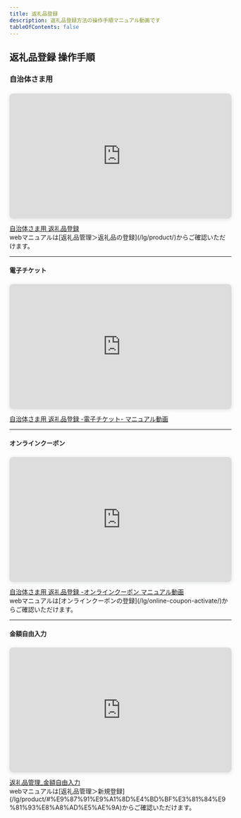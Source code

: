 ```yaml
---
title: 返礼品登録
description: 返礼品登録方法の操作手順マニュアル動画です
tableOfContents: false
---
```


## 返礼品登録 操作手順



### 自治体さま用


<div class="movie-manual">
<div style="position: relative; width: 100%; height: 0; padding-top: 56.2500%;
 padding-bottom: 0; box-shadow: 0 2px 8px 0 rgba(63,69,81,0.16); margin-top: 1.6em; margin-bottom: 0.9em; overflow: hidden;
 border-radius: 8px; will-change: transform;">
  <iframe loading="lazy" style="position: absolute; width: 100%; height: 100%; top: 0; left: 0; border: none; padding: 0;margin: 0;"
    src="https://www.canva.com/design/DAGYaKX7wvQ/vyos4-x80CloTAfOZ567wA/watch?embed" allowfullscreen="allowfullscreen" allow="fullscreen">
  </iframe>
</div>
<a href="https:&#x2F;&#x2F;www.canva.com&#x2F;design&#x2F;DAGYaKX7wvQ&#x2F;vyos4-x80CloTAfOZ567wA&#x2F;watch?utm_content=DAGYaKX7wvQ&amp;utm_campaign=designshare&amp;utm_medium=embeds&amp;utm_source=link" target="_blank" rel="noopener">自治体さま用 返礼品登録</a>
</div>
webマニュアルは[返礼品管理＞返礼品の登録](/lg/product/)からご確認いただけます。  


--------------

#### 電子チケット
<div class="movie-manual">
<div style="position: relative; width: 100%; height: 0; padding-top: 56.2500%;
 padding-bottom: 0; box-shadow: 0 2px 8px 0 rgba(63,69,81,0.16); margin-top: 1.6em; margin-bottom: 0.9em; overflow: hidden;
 border-radius: 8px; will-change: transform;">
  <iframe loading="lazy" style="position: absolute; width: 100%; height: 100%; top: 0; left: 0; border: none; padding: 0;margin: 0;"
    src="https://www.canva.com/design/DAGYa2XRTrg/iO17KBM3LP5mex_pRlPRRA/watch?embed" allowfullscreen="allowfullscreen" allow="fullscreen">
  </iframe>
</div>
<a href="https:&#x2F;&#x2F;www.canva.com&#x2F;design&#x2F;DAGYa2XRTrg&#x2F;iO17KBM3LP5mex_pRlPRRA&#x2F;watch?utm_content=DAGYa2XRTrg&amp;utm_campaign=designshare&amp;utm_medium=embeds&amp;utm_source=link" target="_blank" rel="noopener">自治体さま用 返礼品登録 -電子チケット- マニュアル動画</a>
</div>


--------------



#### オンラインクーポン
<div class="movie-manual">
<div style="position: relative; width: 100%; height: 0; padding-top: 56.2500%;
 padding-bottom: 0; box-shadow: 0 2px 8px 0 rgba(63,69,81,0.16); margin-top: 1.6em; margin-bottom: 0.9em; overflow: hidden;
 border-radius: 8px; will-change: transform;">
  <iframe loading="lazy" style="position: absolute; width: 100%; height: 100%; top: 0; left: 0; border: none; padding: 0;margin: 0;"
    src="https://www.canva.com/design/DAGOW3uIFf8/hunWJTB4IFM7K7pNXgAX9g/watch?embed" allowfullscreen="allowfullscreen" allow="fullscreen">
  </iframe>
</div>
<a href="https:&#x2F;&#x2F;www.canva.com&#x2F;design&#x2F;DAGOW3uIFf8&#x2F;hunWJTB4IFM7K7pNXgAX9g&#x2F;watch?utm_content=DAGOW3uIFf8&amp;utm_campaign=designshare&amp;utm_medium=embeds&amp;utm_source=link" target="_blank" rel="noopener">自治体さま用 返礼品登録 -オンラインクーポン マニュアル動画</a>
</div>
webマニュアルは[オンラインクーポンの登録](/lg/online-coupon-activate/)からご確認いただけます。   



--------------

#### 金額自由入力
<div class="movie-manual">
<div style="position: relative; width: 100%; height: 0; padding-top: 56.2500%;
 padding-bottom: 0; box-shadow: 0 2px 8px 0 rgba(63,69,81,0.16); margin-top: 1.6em; margin-bottom: 0.9em; overflow: hidden;
 border-radius: 8px; will-change: transform;">
  <iframe loading="lazy" style="position: absolute; width: 100%; height: 100%; top: 0; left: 0; border: none; padding: 0;margin: 0;"
    src="https://www.canva.com/design/DAGQWq_ocnQ/snAkwnjK-8ci_7-jOJbG2g/watch?embed" allowfullscreen="allowfullscreen" allow="fullscreen">
  </iframe>
</div>
<a href="https:&#x2F;&#x2F;www.canva.com&#x2F;design&#x2F;DAGQWq_ocnQ&#x2F;snAkwnjK-8ci_7-jOJbG2g&#x2F;watch?utm_content=DAGQWq_ocnQ&amp;utm_campaign=designshare&amp;utm_medium=embeds&amp;utm_source=link" target="_blank" rel="noopener">返礼品管理_金額自由入力</a>
</div>
webマニュアルは[返礼品管理＞新規登録](/lg/product/#%E9%87%91%E9%A1%8D%E4%BD%BF%E3%81%84%E9%81%93%E8%A8%AD%E5%AE%9A)からご確認いただけます。  

